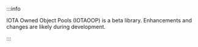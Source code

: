 :::info

IOTA Owned Object Pools (IOTAOOP) is a beta library. Enhancements and changes are likely during development.

:::